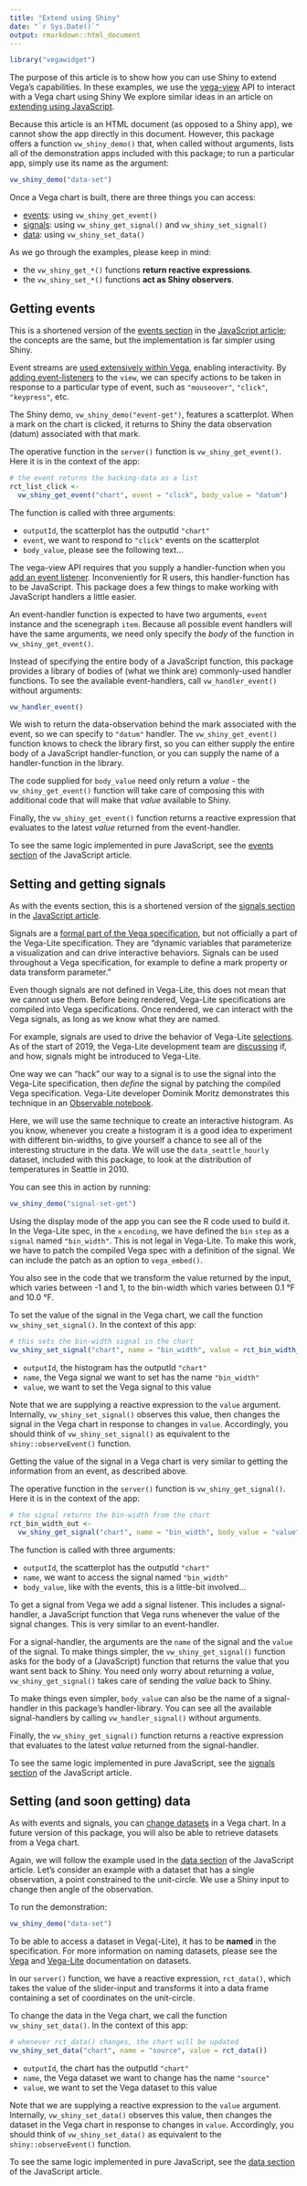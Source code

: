 ```yaml
---
title: "Extend using Shiny"
date: "`r Sys.Date()`"
output: rmarkdown::html_document
---
```


```r
library("vegawidget")
```

The purpose of this article is to show how you can use Shiny to extend Vega's capabilities. In these examples, we use the [vega-view](https://github.com/vega/vega/tree/master/packages/vega-view) API to interact with a Vega chart using Shiny We explore similar ideas in an article on [extending using JavaScript](javascript.html).

Because this article is an HTML document (as opposed to a Shiny app), we cannot show the app directly in this document. However, this package offers a function `vw_shiny_demo()` that, when called without arguments, lists all of the demonstration apps included with this package; to run a particular app, simply use its name as the argument:

```r
vw_shiny_demo("data-set")
```

Once a Vega chart is built, there are three things you can access:

- [events](https://vega.github.io/vega/docs/api/view/#event-handling): using `vw_shiny_get_event()`
- [signals](https://vega.github.io/vega/docs/api/view/#signals): using `vw_shiny_get_signal()` and `vw_shiny_set_signal()`
- [data](https://vega.github.io/vega/docs/api/view/#data-and-scales): using `vw_shiny_set_data()`

As we go through the examples, please keep in mind:

- the `vw_shiny_get_*()` functions **return reactive expressions**.
- the `vw_shiny_set_*()` functions **act as Shiny observers**.

## Getting events {#events}

This is a shortened version of the [events section](javascript.html#events) in the [JavaScript article](JavaScript); the concepts are the same, but the implementation is far simpler using Shiny. 

Event streams are [used extensively within Vega](https://vega.github.io/vega/docs/event-streams), enabling interactivity. By [adding event-listeners](https://vega.github.io/vega/docs/api/view/#view_addEventListener) to the `view`, we can specify actions to be taken in response to a particular type of event, such as `"mouseover"`, `"click"`, `"keypress"`, etc.

The Shiny demo, `vw_shiny_demo("event-get")`, features a scatterplot. When a mark on the chart is clicked, it returns to Shiny the data observation (datum) associated with that mark.

The operative function in the `server()` function is `vw_shiny_get_event()`. Here it is in the context of the app:

```r
# the event returns the backing-data as a list
rct_list_click <-
  vw_shiny_get_event("chart", event = "click", body_value = "datum")
```

The function is called with three arguments:

- `outputId`, the scatterplot has the outputId `"chart"`
- `event`, we want to respond to `"click"` events on the scatterplot
- `body_value`, please see the following text...

The vega-view API requires that you supply a handler-function when you [add an event listener](https://vega.github.io/vega/docs/api/view/#view_addEventListener). Inconveniently for R users, this handler-function has to be JavaScript. This package does a few things to make working with JavaScript handlers a little easier.

An event-handler function is expected to have two arguments, `event` instance and the scenegraph `item`. Because all possible event handlers will have the same arguments, we need only specify the *body* of the function in `vw_shiny_get_event()`.

Instead of specifying the entire body of a JavaScript function, this package provides a library of bodies of (what we think are) commonly-used handler functions. To see the available event-handlers, call `vw_handler_event()` without arguments:

```r
vw_handler_event()
```

We wish to return the data-observation behind the mark associated with the event, so we can specify to `"datum"` handler. The `vw_shiny_get_event()` function knows to check the library first, so you can either supply the entire body of a JavaScript handler-function, or you can supply the name of a handler-function in the library.

The code supplied for `body_value` need only return a *value* - the `vw_shiny_get_event()` function will take care of composing this with additional code that will make that *value* available to Shiny.

Finally, the `vw_shiny_get_event()` function returns a reactive expression that evaluates to the latest *value* returned from the event-handler.

To see the same logic implemented in pure JavaScript, see the [events section](javascript.html#events) of the JavaScript article.

## Setting and getting signals

As with the events section, this is a shortened version of the [signals section](javascript.html#signals) in the [JavaScript article](JavaScript).

Signals are a [formal part of the Vega specification](https://vega.github.io/vega/docs/signals), but not officially a part of the Vega-Lite specification. They are "dynamic variables that parameterize a visualization and can drive interactive behaviors. Signals can be used throughout a Vega specification, for example to define a mark property or data transform parameter."

Even though signals are not defined in Vega-Lite, this does not mean that we cannot use them. Before being rendered, Vega-Lite specifications are compiled into Vega specifications. Once rendered, we can interact with the Vega signals, as long as we know what they are named.

For example, signals are used to drive the behavior of Vega-Lite [selections](https://vega.github.io/vega-lite/docs/selection.html). As of the start of 2019, the Vega-Lite development team are [discussing](https://github.com/vega/vega-lite/issues/3338) if, and how, signals might be introduced to Vega-Lite.

One way we can "hack" our way to a signal is to use the signal into the Vega-Lite specification, then *define* the signal by patching the compiled Vega specification. Vega-Lite developer Dominik Moritz demonstrates this technique in an [Observable notebook](https://beta.observablehq.com/@domoritz/rotating-earth). 

Here, we will use the same technique to create an interactive histogram. As you know, whenever you create a histogram it is a good idea to experiment with different bin-widths, to give yourself a chance to see all of the interesting structure in the data. We will use the `data_seattle_hourly` dataset, included with this package, to look at the distribution of temperatures in Seattle in 2010.

You can see this in action by running:

```r
vw_shiny_demo("signal-set-get")
```

Using the display mode of the app you can see the R code used to build it. In the Vega-Lite spec, in the `x` `encoding`, we have defined the `bin` `step` as a `signal` named `"bin_width"`. This is not legal in Vega-Lite.
To make this work, we have to patch the compiled Vega spec with a definition of the signal. We can include the patch as an option to `vega_embed()`.

You also see in the code that we transform the value returned by the input, which varies between -1 and 1, to the bin-width which varies between 0.1 °F and 10.0 °F.

To set the value of the signal in the Vega chart, we call the function `vw_shiny_set_signal()`. In the context of this app:

```r
# this sets the bin-width signal in the chart
vw_shiny_set_signal("chart", name = "bin_width", value = rct_bin_width_in())
```

- `outputId`, the histogram has the outputId `"chart"`
- `name`, the Vega signal we want to set has the name `"bin_width"`
- `value`, we want to set the Vega signal to this value

Note that we are supplying a reactive expression to the `value` argument. Internally, `vw_shiny_set_signal()` observes this value, then changes the signal in the Vega chart in response to changes in `value`. Accordingly, you should think of `vw_shiny_set_signal()` as equivalent to the `shiny::observeEvent()` function.

Getting the value of the signal in a Vega chart is very similar to getting the information from an event, as described above.

The operative function in the `server()` function is `vw_shiny_get_signal()`. Here it is in the context of the app:

```r
# the signal returns the bin-width from the chart
rct_bin_width_out <- 
  vw_shiny_get_signal("chart", name = "bin_width", body_value = "value")
```

The function is called with three arguments:

- `outputId`, the scatterplot has the outputId `"chart"`
- `name`, we want to access the signal named `"bin_width"`
- `body_value`, like with the events, this is a little-bit involved...

To get a signal from Vega we add a signal listener. This includes a signal-handler, a JavaScript function that Vega runs whenever the value of the signal changes. This is very similar to an event-handler. 

For a signal-handler, the arguments are the `name` of the signal and the `value` of the signal. To make things simpler, the `vw_shiny_get_signal()` function asks for the body of a (JavaScript) function that returns the value that you want sent back to Shiny. You need only worry about returning a *value*, `vw_shiny_get_signal()` takes care of sending the *value* back to Shiny.

To make things even simpler, `body_value` can also be the name of a signal-handler in this package's handler-library. You can see all the available signal-handlers by calling `vw_handler_signal()` without arguments.

Finally, the `vw_shiny_get_signal()` function returns a reactive expression that evaluates to the latest *value* returned from the signal-handler.

To see the same logic implemented in pure JavaScript, see the [signals section](javascript.html#signals) of the JavaScript article.

## Setting (and soon getting) data

As with events and signals, you can [change datasets](https://vega.github.io/vega/docs/api/view/#view_change) in a Vega chart. In a future version of this package, you will also be able to retrieve datasets from a Vega chart.

Again, we will follow the example used in the [data section](javascript.html#signals) of the JavaScript article. Let's consider an example with a dataset that has a single observation, a point constrained to the unit-circle. We use a Shiny input to change then angle of the observation. 

To run the demonstration:

```r
vw_shiny_demo("data-set")
```

To be able to access a dataset in Vega(-Lite), it has to be **named** in the specification. For more information on naming datasets, please see the [Vega](https://vega.github.io/vega/docs/data) and [Vega-Lite](https://vega.github.io/vega-lite/docs/data.html#named) documentation on datasets.

In our `server()` function, we have a reactive expression, `rct_data()`, which takes the value of the slider-input and transforms it into a data frame containing a set of coordinates on the unit-circle.

To change the data in the Vega chart, we call the function `vw_shiny_set_data()`. In the context of this app:

```r
# whenever rct_data() changes, the chart will be updated
vw_shiny_set_data("chart", name = "source", value = rct_data())
```

- `outputId`, the chart has the outputId `"chart"`
- `name`, the Vega dataset we want to change has the name `"source"`
- `value`, we want to set the Vega dataset to this value

Note that we are supplying a reactive expression to the `value` argument. Internally, `vw_shiny_set_data()` observes this value, then changes the dataset in the Vega chart in response to changes in `value`. Accordingly, you should think of `vw_shiny_set_data()` as equivalent to the `shiny::observeEvent()` function.

To see the same logic implemented in pure JavaScript, see the [data section](javascript.html#signals) of the JavaScript article.
